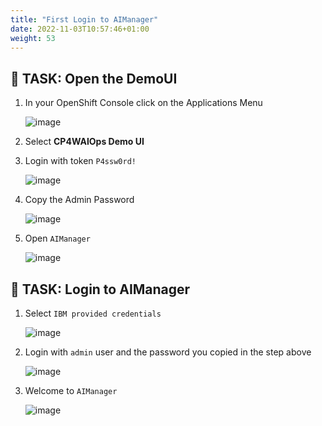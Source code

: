 ```yaml
---
title: "First Login to AIManager"
date: 2022-11-03T10:57:46+01:00
weight: 53
---
```




## 🚀 TASK: Open the DemoUI



1. In your OpenShift Console click on the Applications Menu

	![image](/images/07_fzth_ocp_menu.png)

1. Select **CP4WAIOps Demo UI**

1. Login with token `P4ssw0rd!`

	![image](/images/08_demo_ui_login.png)

1. Copy the Admin Password

	![image](/images/09_demo_ui_aimanager_pwd.png)

1. Open `AIManager`

	![image](/images/10_demo_ui_aimanager_open.png)


## 🚀 TASK: Login to AIManager

1. Select `IBM provided credentials`

	![image](/images/11_demo_ui_aimanager_type.png)

1. Login with `admin` user and the password you copied in the step above

	![image](/images/12_demo_ui_aimanager_login.png)

1. Welcome to  `AIManager`

	![image](/images/13_demo_ui_aimanager_welcome.png)




